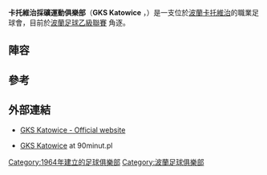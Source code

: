 {{noteTA
|1=zh-cn:卡托维兹; zh-tw:卡托維治;
}}
{{Infobox football club 
| clubname = 卡托維治採礦運動俱樂部
| image    = <!-- 檔案不存在 GKS Katowice.png ，可從英文維基百科取得 -->
| fullname = Górniczy Klub Sportowy Katowice
| nickname = ''GieKSa 
| founded  = {{Start date and years ago|df=yes|1964|2|27}}
| ground   = [[卡托維治|卡托維治]][[Stadion_GKS_Katowice|Bukowa 1]] 
| capacity = 6,710 <ref>http://www.gieksa.pl/index.php?id=63259785</ref>
| chairman = Wojciech Cygan
| vice chairman = 
| manager  = Piotr Piekarczyk
| league   = [[波蘭足球乙級聯賽|波蘭足球乙級聯賽]] 
| season   = 2014-15
| position = 8
| website = http://www.gkskatowice.eu/index
| pattern_la1   = 
| pattern_b1    = _blackstripes
| pattern_ra1   = 
| pattern_sh1   = 
| pattern_so1   = 
| leftarm1      = 000000
| body1         = FFDE00
| rightarm1     = 000000
| shorts1       = 000000
| socks1        = FFDE00
| pattern_la2   = 
| pattern_b2    = _thinwhitesides
| pattern_ra2   = 
| pattern_sh2   = 
| pattern_so2   = 
| leftarm2      = 008000
| body2         = 008000
| rightarm2     = 008000
| shorts2       = 008000
| socks2        = 000000
}}

'''卡托維治採礦運動俱樂部'''（'''GKS Katowice''' ，{{IPA-pol|katɔˈvitsɛ}}）是一支位於[[波蘭|波蘭]][[卡托維治|卡托維治]]的職業足球會，目前於[[波蘭足球乙級聯賽|波蘭足球乙級聯賽]] 角逐。

==陣容==
{{updated|2015年8月31日}}
{{Fs start}}
{{fs player|no= 1 |nat=POL|name=Rafał Dobroliński|pos=GK}}
{{fs player|no= 2 |nat=POL|name=[[Rafał_Pietrzak|Rafał Pietrzak]]|pos=DF}}
{{fs player|no= 4 |nat=POL|name=Alan Czerwiński|pos=DF}}
{{fs player|no= 7 |nat=POL|name=[[Grzegorz_Goncerz|Grzegorz Goncerz]]|pos=FW}}
{{fs player|no= 8 |nat=POL|name=[[Maciej_Bebenek|Maciej Bebenek]]|pos=MF}}
{{fs player|no=10 |nat=POL|name=Kamil Bętkowski|pos=MF}}
{{fs player|no=11 |nat=POL|name=Krzysztof Wołkiewicz|pos=MF}}
{{fs player|no=12 |nat=POL|name=Kamil Glowka|pos=GK}}
{{fs player|no=16 |nat=POL|name=Aleksander Januszkiewicz|pos=DF}}
{{fs player|no=17 |nat=POL|name=Dariusz Zapotoczny|pos=MF}}
{{fs player|no=19 |nat=POL|name=Paweł Szołtys|pos=FW}}
{{fs player|no=20 |nat=POL|name=Sławomir Duda|pos=MF}}
{{Fs mid}}
{{fs player|no=21 |nat=POL|name=Kamil Witkowski|pos=MF}}
{{fs player|no=22 |nat=POL|name=Wojciech Jurek|pos=DF}}
{{fs player|no=23 |nat=POL|name=[[Łukasz_Pielorz|Łukasz Pielorz]]|pos=DF}}
{{fs player|no=25 |nat=POL|name=[[Filip_Burkhardt|Filip Burkhardt]]|pos=MF|other=<small>由[[戈尼克文奇納足球俱樂部|戈尼克文奇納]]外借</small>}}
{{fs player|no=27 |nat=POL|name=Mateusz Kamiński|pos=DF}}
{{fs player|no=28 |nat=LIT|name=[[Povilas_Leimonas|Povilas Leimonas]]|pos=DF}}
{{fs player|no=29 |nat=POL|name=Adrian Jurkowski|pos=DF}}
{{fs player|no=33 |nat=POL|name=Adrian Frańczak|pos=DF}}
{{fs player|no=37 |nat=POL|name=[[Wojciech_Trochim|Wojciech Trochim]]|pos=MF}}
{{fs player|no=96 |nat=POL|name=Mateusz Kuchta|pos=GK|other=由[[戈爾尼克扎布熱|戈爾尼克扎布熱]]外借</small>}}
{{fs player|no=99 |nat=POL|name=Daniel Ciechanski|pos=FW|other=由[[皮亞斯特足球俱樂部|皮亞斯特]]外借</small>}}
{{fs player|no=|nat=POL|name=[[Bartosz_Iwan|Bartosz Iwan]]|pos=MF}}
{{Fs end}}

==參考==
{{Reflist}}

==外部連結==
*{{pl icon}} [http://www.GieKSa.pl GKS Katowice - Official website] {{Wayback|url=http://www.gieksa.pl/ |date=20201101151442 }}
*{{pl icon}} [http://www.90minut.pl/skarb.php?id_klub=81&id_sezon=87 GKS Katowice] {{Wayback|url=http://www.90minut.pl/skarb.php?id_klub=81&id_sezon=87 |date=20201023235357 }} at 90minut.pl

[[Category:1964年建立的足球俱樂部|Category:1964年建立的足球俱樂部]]
[[Category:波蘭足球俱樂部|Category:波蘭足球俱樂部]]
